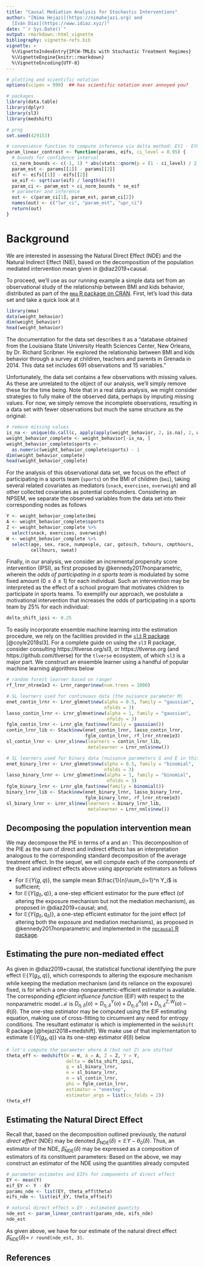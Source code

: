 ```yaml
---
title: "Causal Mediation Analysis for Stochastic Interventions"
author: "[Nima Hejazi](https://nimahejazi.org) and
  [Iván Díaz](https://www.idiaz.xyz/)"
date: "`r Sys.Date()`"
output: rmarkdown::html_vignette
bibliography: vignette-refs.bib
vignette: >
  %\VignetteIndexEntry{IPCW-TMLEs with Stochastic Treatment Regimes}
  %\VignetteEngine{knitr::rmarkdown}
  %\VignetteEncoding{UTF-8}
---
```


```r
# plotting and scientific notation
options(scipen = 999)  ## has scientific notation ever annoyed you?

# packages
library(data.table)
library(dplyr)
library(sl3)
library(medshift)

# prng
set.seed(429153)

# convenience function to compute inference via delta method: EY1 - EY0
param_linear_contrast <- function(params, eifs, ci_level = 0.95) {
  # bounds for confidence interval
  ci_norm_bounds <- c(-1, 1) * abs(stats::qnorm(p = (1 - ci_level) / 2))
  param_est <- params[[1]] - params[[2]]
  eif <- eifs[[1]] - eifs[[2]]
  se_eif <- sqrt(var(eif) / length(eif))
  param_ci <- param_est + ci_norm_bounds * se_eif
  # parameter and inference
  out <- c(param_ci[1], param_est, param_ci[2])
  names(out) <- c("lwr_ci", "param_est", "upr_ci")
  return(out)
}
```

# Background

We are interested in assessing the Natural Direct Effect (NDE) and the Natural
Indirect Effect (NIE), based on the decomposition of the population mediated
intervention mean given in @diaz2019+causal.

To proceed, we'll use as our running example a simple data set from an
observational study of the relationship between BMI and kids behavior,
distributed as part of the [`mma` R package on
CRAN](https://CRAN.R-project.org/package=mma). First, let's load this data set
and take a quick look at it

```r
library(mma)
data(weight_behavior)
dim(weight_behavior)
head(weight_behavior)
```

The documentation for the data set describes it as a "database obtained from the
Louisiana State University Health Sciences Center, New Orleans, by  Dr. Richard
Scribner. He  explored the relationship  between BMI and kids behavior through a
survey at children, teachers and parents in Grenada in 2014. This data set
includes 691 observations and 15 variables."

Unfortunately, the data set contains a few observations with missing values. As
these are unrelated to the object of our analysis, we'll simply remove these for
the time being. Note that in a real data analysis, we might consider strategies
to fully make of the observed data, perhaps by imputing missing values. For now,
we simply remove the incomplete observations, resulting in a data set with fewer
observations but much the same structure as the original:

```r
# remove missing values
is_na <- unique(do.call(c, apply(apply(weight_behavior, 2, is.na), 2, which)))
weight_behavior_complete <- weight_behavior[-is_na, ]
weight_behavior_complete$sports <-
  as.numeric(weight_behavior_complete$sports) - 1
dim(weight_behavior_complete)
head(weight_behavior_complete)
```

For the analysis of this observational data set, we focus on the effect of
participating in a sports team (`sports`) on the BMI of children (`bmi`), taking
several related covariates as mediators (`snack`, `exercises`, `overweigh`) and
all other collected covariates as potential confounders. Considering an NPSEM,
we separate the observed variables from the data set into their corresponding
nodes as follows

```r
Y <- weight_behavior_complete$bmi
A <- weight_behavior_complete$sports
Z <- weight_behavior_complete %>%
  select(snack, exercises, overweigh)
W <- weight_behavior_complete %>%
  select(age, sex, race, numpeople, car, gotosch, tvhours, cmpthours,
         cellhours, sweat)
```

Finally, in our analysis, we consider an incremental propensity score
intervention (IPSI), as first proposed by @kennedy2017nonparametric, wherein the
_odds of participating in a sports team_ is modulated by some fixed amount
($0 \leq \delta \leq 1$) for each individual. Such an intervention may be
interpreted as the effect of a school program that motivates children to
participate in sports teams. To exemplify our approach, we postulate a
motivational intervention that increases the odds of participating in a sports
team by 25% for each individual:

```r
delta_shift_ipsi <- 0.25
```

To easily incorporate ensemble machine learning into the estimation procedure,
we rely on the facilities provided in the [`sl3` R
package](https://tlverse.org/sl3) [@coyle2018sl3]. For a complete guide on using
the `sl3` R package, consider consulting https://tlverse.org/sl3, or
https://tlverse.org (and https://github.com/tlverse) for the `tlverse`
ecosystem, of which `sl3` is a major part. We construct an ensemble learner
using a handful of popular machine learning algorithms below

```r
# random forest learner based on ranger
rf_lrnr_ntree1e3 <- Lrnr_ranger$new(num.trees = 1000)

# SL learners used for continuous data (the nuisance parameter M)
enet_contin_lrnr <- Lrnr_glmnet$new(alpha = 0.5, family = "gaussian",
                                    nfolds = 3)
lasso_contin_lrnr <- Lrnr_glmnet$new(alpha = 1, family = "gaussian",
                                     nfolds = 3)
fglm_contin_lrnr <- Lrnr_glm_fast$new(family = gaussian())
contin_lrnr_lib <- Stack$new(enet_contin_lrnr, lasso_contin_lrnr,
                             fglm_contin_lrnr, rf_lrnr_ntree1e3)
sl_contin_lrnr <- Lrnr_sl$new(learners = contin_lrnr_lib,
                              metalearner = Lrnr_nnls$new())

# SL learners used for binary data (nuisance parameters G and E in this case)
enet_binary_lrnr <- Lrnr_glmnet$new(alpha = 0.5, family = "binomial",
                                    nfolds = 3)
lasso_binary_lrnr <- Lrnr_glmnet$new(alpha = 1, family = "binomial",
                                     nfolds = 3)
fglm_binary_lrnr <- Lrnr_glm_fast$new(family = binomial())
binary_lrnr_lib <- Stack$new(enet_binary_lrnr, lasso_binary_lrnr,
                             fglm_binary_lrnr, rf_lrnr_ntree1e3)
sl_binary_lrnr <- Lrnr_sl$new(learners = binary_lrnr_lib,
                              metalearner = Lrnr_nnls$new())
```

## Decomposing the population intervention mean

We may decompose the PIE in terms of a \textit{direct
effect (DE)} and an \textit{indirect effect (IE)}:
\begin{equation*}
    \psi(\delta) = \overbrace{\mathbb{E}\{Y(g, q) -
                                  Y(g_\delta, q)\}}^{\text{DE}} +
                   \overbrace{\mathbb{E}\{Y(g_\delta, q) -
                                  Y(g_\delta, q_\delta)\}}^{\text{IE}}
\end{equation*}
This decomposition of the PIE as the sum of direct and indirect
effects has an interpretation analogous to the corresponding standard
decomposition of the average treatment effect. In the sequel, we will compute
each of the components of the direct and indirect effects above using
appropriate estimators as follows

* For $\mathbb{E}\{Y(g, q)\}$, the sample mean $\frac{1}{n}\sum_{i=1}^n Y_i$ is
  sufficient;
* for $\mathbb{E}\{Y(g_{\delta}, q)\}$, a one-step efficient estimator for the
  pure effect (of altering the exposure mechanism but not the mediation
  mechanism), as proposed in @diaz2019+causal; and,
* for $\mathbb{E}\{Y(g_{\delta}, q_{\delta})\}$, a one-step efficient estimator
  for the joint effect (of altering both the exposure and mediation mechanisms),
  as proposed in @kennedy2017nonparametric and implemented in the [`npcausal` R
  package](https://github.com/ehkennedy/npcausal).

## Estimating the pure non-mediated effect

As given in @diaz2019+causal, the statistical functional identifying the pure
effect $\mathbb{E}\{Y(g_{\delta}, q)\}$, which corresponds to altering the
exposure mechanism while keeping the mediation mechanism (and its reliance on
the exposure) fixed, is
\begin{equation*}
\theta_0(\delta) = \int m_0(a, z, w) g_{0,\delta}(a \mid w) p_0(z, w)
d\nu(a, z, w),
\end{equation*}
for which a one-step nonparametric-efficient estimator is available. The
corresponding _efficient influence function_ (EIF) with respect to the
nonparametric model $\mathcal{M}$ is $D_{\eta,\delta}(o) = D^Y_{\eta,\delta}(o)
+ D^A_{\eta,\delta}(o) + D^{Z,W}_{\eta,\delta}(o) - \theta(\delta)$. The
one-step estimator may be computed using the EIF estimating equation, making use
of cross-fitting to circumvent any need for entropy conditions. The resultant
estimator is
\begin{equation*}
  \hat{\theta}(\delta) = \frac{1}{n} \sum_{i = 1}^n D_{\hat{\eta}_{j(i)},
  \delta}(O_i) = \frac{1}{n} \sum_{i = 1}^n \left\{ D^Y_{\hat{\eta}_{j(i)},
  \delta}(O_i) + D^A_{\hat{\eta}_{j(i)}, \delta}(O_i) +
  D^{Z,W}_{\hat{\eta}_{j(i)}, \delta}(O_i) \right\},
\end{equation*}
which is implemented in the `medshift` R package [@hejazi2018+medshift]. We
make use of that implementation to estimate $\mathbb{E}\{Y(g_{\delta}, q)\}$
via its one-step estimator $\hat{\theta}(\delta)$ below

```r
# let's compute the parameter where A (but not Z) are shifted
theta_eff <- medshift(W = W, A = A, Z = Z, Y = Y,
                      delta = delta_shift_ipsi,
                      g = sl_binary_lrnr,
                      e = sl_binary_lrnr,
                      m = sl_contin_lrnr,
                      phi = fglm_contin_lrnr,
                      estimator = "onestep",
                      estimator_args = list(cv_folds = 2))
theta_eff
```

## Estimating the Natural Direct Effect

Recall that, based on the decomposition outlined previously, the _natural direct
effect_ (NDE) may be denoted $\beta_{\text{NDE}}(\delta) = \mathbb{E}Y -
\theta_0(\delta)$. Thus, an estimator of the NDE,
$\hat{\beta}_{\text{NDE}}(\delta)$ may be expressed as a composition of
estimators of its constituent parameters:
\begin{equation*}
  \hat{\beta}_{\text{NDE}}({\delta}) = \frac{1}{n} \sum_{i = 1}^n Y_i -
  \hat{\theta}(\delta).
\end{equation*}
Based on the above, we may construct an estimator of the NDE using the
quantities already computed

```r
# parameter estimates and EIFs for components of direct effect
EY <- mean(Y)
eif_EY <- Y - EY
params_nde <- list(EY, theta_eff$theta)
eifs_nde <- list(eif_EY, theta_eff$eif)

# natural direct effect = EY - estimated quantity
nde_est <- param_linear_contrast(params_nde, eifs_nde)
nde_est
```

As given above, we have for our estimate of the natural direct effect
$\hat{\beta}_{\text{NDE}}({\delta}) =$ `r round(nde_est, 3)`.

## References

